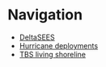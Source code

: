 = Navigation =
* [[DeltaSEES]]
* [[Hurricane_deployments|Hurricane deployments]]
* [[[TBS_living_shorelines|TBS living shoreline]]
